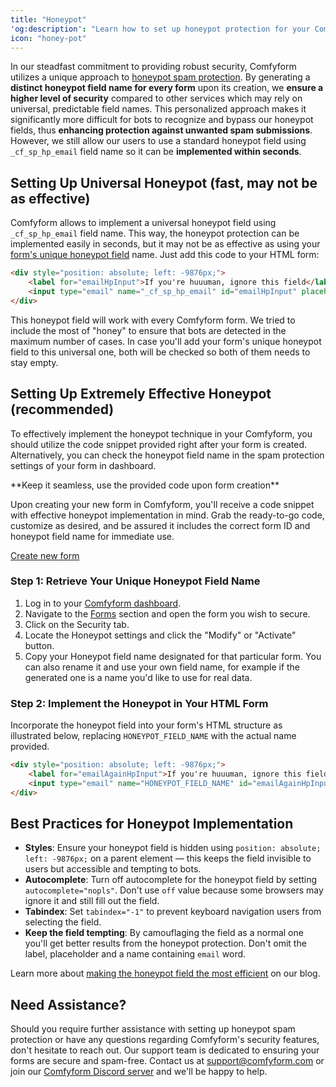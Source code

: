 ```yaml
---
title: "Honeypot"
'og:description': "Learn how to set up honeypot protection for your Comfyform forms with both universal and unique field names to effectively deter spamming bots."
icon: "honey-pot"
---
```


In our steadfast commitment to providing robust security, Comfyform utilizes a unique approach to [honeypot spam protection](https://comfyform.com/security/honeypot-field/). By generating a **distinct honeypot field name for every form** upon its creation, we **ensure a higher level of security** compared to other services which may rely on universal, predictable field names. This personalized approach makes it significantly more difficult for bots to recognize and bypass our honeypot fields, thus **enhancing protection against unwanted spam submissions**. However, we still allow our users to use a standard honeypot field using `_cf_sp_hp_email` field name so it can be **implemented within seconds**.

## Setting Up Universal Honeypot (fast, may not be as effective)

Comfyform allows to implement a universal honeypot field using `_cf_sp_hp_email` field name. This way, the honeypot protection can be implemented easily in seconds, but it may not be as effective as using your [form's unique honeypot field](#setting-up-extremely-effective-honeypot-recommended) name. Just add this code to your HTML form:

```html
<div style="position: absolute; left: -9876px;">
    <label for="emailHpInput">If you're huuuman, ignore this field</label>
    <input type="email" name="_cf_sp_hp_email" id="emailHpInput" placeholder="your@email.com" tabindex="-1" autocomplete="nopls" data-1p-ignore data-lpignore="true">
</div>
```

This honeypot field will work with every Comfyform form. We tried to include the most of "honey" to ensure that bots are detected in the maximum number of cases. In case you'll add your form's unique honeypot field to this universal one, both will be checked so both of them needs to stay empty.

## Setting Up Extremely Effective Honeypot (recommended)

To effectively implement the honeypot technique in your Comfyform, you should utilize the code snippet provided right after your form is created. Alternatively, you can check the honeypot field name in the spam protection settings of your form in dashboard.

<Tip>
**Keep it seamless, use the provided code upon form creation**

Upon creating your new form in Comfyform, you'll receive a code snippet with effective honeypot implementation in mind. Grab the ready-to-go code, customize as desired, and be assured it includes the correct form ID and honeypot field name for immediate use.

[Create new form](https://app.comfyform.com/forms/)
</Tip>

### Step 1: Retrieve Your Unique Honeypot Field Name

1. Log in to your [Comfyform dashboard](https://app.comfyform.com/forms).
2. Navigate to the [Forms](https://app.comfyform.com/forms) section and open the form you wish to secure.
3. Click on the Security tab.
4. Locate the Honeypot settings and click the "Modify" or "Activate" button.
5. Copy your Honeypot field name designated for that particular form. You can also rename it and use your own field name, for example if the generated one is a name you'd like to use for real data.

### Step 2: Implement the Honeypot in Your HTML Form

Incorporate the honeypot field into your form's HTML structure as illustrated below, replacing `HONEYPOT_FIELD_NAME` with the actual name provided.

```html
<div style="position: absolute; left: -9876px;">
    <label for="emailAgainHpInput">If you're huuuman, ignore this field</label>
    <input type="email" name="HONEYPOT_FIELD_NAME" id="emailAgainHpInput" placeholder="your@email.com" tabindex="-1" autocomplete="nopls" data-1p-ignore data-lpignore="true">
</div>
```

## Best Practices for Honeypot Implementation

- **Styles**: Ensure your honeypot field is hidden using `position: absolute; left: -9876px;` on a parent element — this keeps the field invisible to users but accessible and tempting to bots.
- **Autocomplete**: Turn off autocomplete for the honeypot field by setting `autocomplete="nopls"`. Don't use `off` value because some browsers may ignore it and still fill out the field.
- **Tabindex**: Set `tabindex="-1"` to prevent keyboard navigation users from selecting the field.
- **Keep the field tempting**: By camouflaging the field as a normal one you'll get better results from the honeypot protection. Don't omit the label, placeholder and a name containing `email` word.

Learn more about [making the honeypot field the most efficient](https://comfyform.com/blog/how-to-make-the-honeypot-field-the-most-efficient/) on our blog.

## Need Assistance?
Should you require further assistance with setting up honeypot spam protection or have any questions regarding Comfyform's security features, don't hesitate to reach out. Our support team is dedicated to ensuring your forms are secure and spam-free. Contact us at [support@comfyform.com](mailto:support@comfyform.com) or join our [Comfyform Discord server](https://discord.gg/Fm7ac3am8S) and we'll be happy to help.
